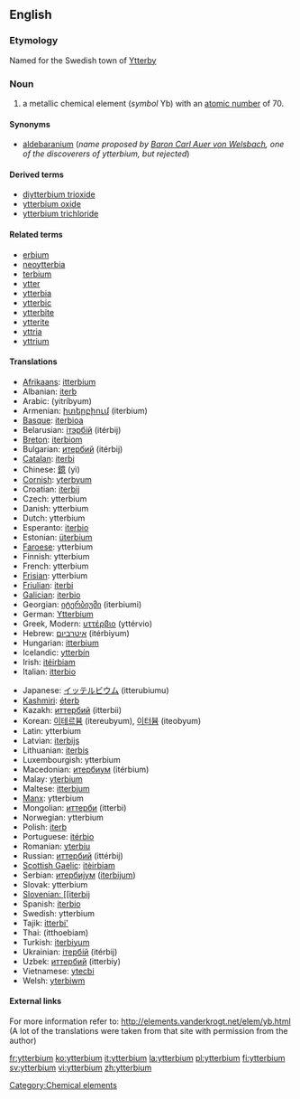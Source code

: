 {{see|Ytterbium}}
==English==
{{elements|Yb|thulium|Tm|lutetium|Lu}}

===Etymology===
Named for the Swedish town of [[w:Ytterby|Ytterby]]

=== Noun ===
{{en-noun-unc}}
{{wikipedia}}

# a metallic chemical element (''symbol'' Yb) with an [[atomic number]] of 70.

====Synonyms====
*[[aldebaranium]] (''name proposed by [[w:Carl Auer von Welsbach|Baron Carl Auer von Welsbach]], one of the discoverers of ytterbium, but rejected'')

====Derived terms====
*[[diytterbium trioxide]]
*[[ytterbium oxide]]
*[[ytterbium trichloride]]

====Related terms====
*[[erbium]]<!--same etymology-->
*[[neoytterbia]]
*[[terbium]]<!--same etymology-->
*[[ytter]]
*[[ytterbia]]
*[[ytterbic]]
*[[ytterbite]]
*[[ytterite]]
*[[yttria]]
*[[yttrium]]<!--same etymology-->

==== Translations ====
{{top}}
*[[Afrikaans]]: [[itterbium]]
*Albanian: [[iterb]]
*Arabic: {{ARchar|[[يتربيوم]]}} (yitríbyum) {{m}}
*Armenian: [[իտերբիում]] (iterbium)
*[[Basque]]: [[iterbioa]]
*Belarusian: [[iтэрбiй]] (itérbij) {{m}}
*[[Breton]]: [[iterbiom]]
*Bulgarian: [[итербий]] (itérbij) {{m}}
*[[Catalan]]: [[iterbi]]
*Chinese: [[鐿]] (yì)
*[[Cornish]]: [[yterbyum]]
*Croatian: [[iterbij]]
*Czech: ytterbium
*Danish: ytterbium
*Dutch: ytterbium {{n}}
*Esperanto: [[iterbio]]
*Estonian: [[üterbium]]
*[[Faroese]]: ytterbium
*Finnish: ytterbium
*French: ytterbium {{m}}
*[[Frisian]]: ytterbium
*[[Friulian]]: [[iterbi]]
*[[Galician]]: [[iterbio]]
*Georgian: [[იტერბიუმი]] (iterbiumi)
*German: [[Ytterbium]] {{n}}
*Greek, Modern: [[υττέρβιο]] (yttérvio) {{n}}
*Hebrew: [[איטרביום]] (itérbiyum)
*Hungarian: [[itterbium]]
*Icelandic: [[ytterbín]]
*Irish: [[itéirbiam]]
*Italian: [[itterbio]] {{m}}
{{mid}}
*Japanese: [[イッテルビウム]] (itterubiumu)
*[[Kashmiri]]: [[éterb]]
*Kazakh: [[иттербий]] (itterbii)
*Korean: [[이테르븀]] (itereubyum), [[이터븀]] (iteobyum)
*Latin: ytterbium
*Latvian: [[iterbijs]]
*Lithuanian: [[iterbis]]
*Luxembourgish: ytterbium
*Macedonian: [[итербиум]] (itérbium) {{m}}
*Malay: [[yterbium]]
*Maltese: [[itterbjum]]
*[[Manx]]: ytterbium
*Mongolian: [[иттерби]] (itterbi)
*Norwegian: ytterbium
*Polish: [[iterb]] {{m}}
*Portuguese: [[itérbio]] {{m}}
*Romanian: [[yterbiu]] {{n}}
*Russian: [[иттербий]] (ittérbij) {{m}}
*[[Scottish Gaelic]]: [[itèirbiam]]
*Serbian: [[итербиjум]] ([[iterbijum]]) {{m}}
*Slovak: ytterbium
*[[Slovenian: [[iterbij]]
*Spanish: [[iterbio]] {{m}}
*Swedish: ytterbium
*Tajik: [[itterbi']]
*Thai: {{THchar|[[อิตเทอร์เบียม]]}} (itthoebiam)
*Turkish: [[iterbiyum]]
*Ukrainian: [[iтербiй]] (itérbij) {{m}}
*Uzbek: [[иттербий]] (itterbiy)
*Vietnamese: [[ytecbi]]
*Welsh: [[yterbiwm]]
{{bottom}}

====External links====
For more information refer to:
http://elements.vanderkrogt.net/elem/yb.html
(A lot of the translations were taken from that site with permission from the author)

[[Category:Chemical elements]]

[[fr:ytterbium]]
[[ko:ytterbium]]
[[it:ytterbium]]
[[la:ytterbium]]
[[pl:ytterbium]]
[[fi:ytterbium]]
[[sv:ytterbium]]
[[vi:ytterbium]]
[[zh:ytterbium]]